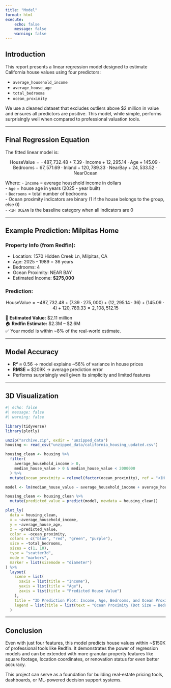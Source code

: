 ```yaml
---
title: "Model"
format: html
execute:
    echo: false
    message: false
    warning: false
---
```



## Introduction

This report presents a linear regression model designed to estimate California house values using four predictors:

- `average_household_income`
- `average_house_age`
- `total_bedrooms`
- `ocean_proximity`

We use a cleaned dataset that excludes outliers above $2 million in value and ensures all predictors are positive. This model, while simple, performs surprisingly well when compared to professional valuation tools.

---

## Final Regression Equation

The fitted linear model is:

$$
\text{HouseValue} =
-487{,}732.48
+ 7.39 \cdot \text{Income}
+ 12{,}295.14 \cdot \text{Age}
+ 145.09 \cdot \text{Bedrooms}
- 67{,}571.69 \cdot \text{Inland}
+ 120{,}789.33 \cdot \text{NearBay}
+ 24{,}533.52 \cdot \text{NearOcean}
$$

Where:
- `Income` = average household income in dollars  
- `Age` = house age in years (2025 - year built)  
- `Bedrooms` = total number of bedrooms  
- Ocean proximity indicators are binary (1 if the house belongs to the group, else 0)  
- `<1H OCEAN` is the baseline category when all indicators are 0

---

## Example Prediction: Milpitas Home

### Property Info (from Redfin):
- Location: 1570 Hidden Creek Ln, Milpitas, CA
- Age: 2025 - 1989 = 36 years
- Bedrooms: 4
- Ocean Proximity: NEAR BAY
- Estimated Income: **$275,000**

### Prediction:

$$
\text{HouseValue} = -487{,}732.48 + (7.39 \cdot 275{,}000) + (12{,}295.14 \cdot 36) + (145.09 \cdot 4) + 120{,}789.33 = 2{,}108{,}512.15
$$

📍 **Estimated Value:** $2.11 million  
🏠 **Redfin Estimate:** $2.3M – $2.6M  
✅ Your model is within ~8% of the real-world estimate.

---

## Model Accuracy

- **R²** ≈ 0.56 → model explains ~56% of variance in house prices  
- **RMSE** ≈ $209K → average prediction error  
- Performs surprisingly well given its simplicity and limited features

---

## 3D Visualization

```r
#| echo: false
#| message: false
#| warning: false

library(tidyverse)
library(plotly)

unzip("archive.zip", exdir = "unzipped_data")
housing <- read_csv("unzipped_data/california_housing_updated.csv")

housing_clean <- housing %>%
  filter(
    average_household_income > 0,
    median_house_value > 0 & median_house_value < 2000000
  ) %>%
  mutate(ocean_proximity = relevel(factor(ocean_proximity), ref = "<1H OCEAN"))

model <- lm(median_house_value ~ average_household_income + average_house_age + total_bedrooms + ocean_proximity, data = housing_clean)

housing_clean <- housing_clean %>%
  mutate(predicted_value = predict(model, newdata = housing_clean))

plot_ly(
  data = housing_clean,
  x = ~average_household_income,
  y = ~average_house_age,
  z = ~predicted_value,
  color = ~ocean_proximity,
  colors = c("blue", "red", "green", "purple"),
  size = ~total_bedrooms,
  sizes = c(1, 10),
  type = "scatter3d",
  mode = "markers",
  marker = list(sizemode = "diameter")
) %>%
  layout(
    scene = list(
      xaxis = list(title = "Income"),
      yaxis = list(title = "Age"),
      zaxis = list(title = "Predicted House Value")
    ),
    title = "3D Prediction Plot: Income, Age, Bedrooms, and Ocean Proximity",
    legend = list(title = list(text = "Ocean Proximity (Dot Size = Bedrooms)"))
  )
```

---

## Conclusion

Even with just four features, this model predicts house values within ~$150K of professional tools like Redfin. It demonstrates the power of regression models and can be extended with more granular property features like square footage, location coordinates, or renovation status for even better accuracy.

This project can serve as a foundation for building real-estate pricing tools, dashboards, or ML-powered decision support systems.

